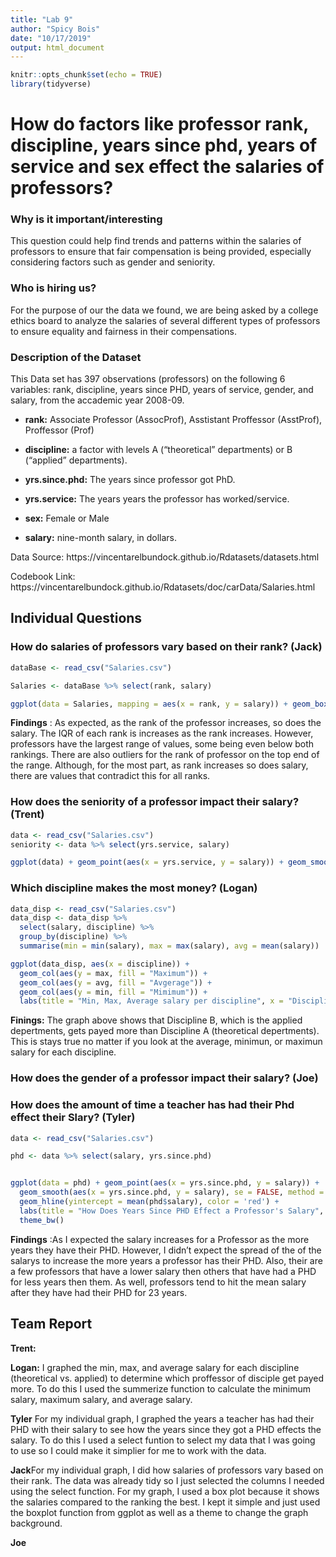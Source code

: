 ```yaml
---
title: "Lab 9"
author: "Spicy Bois"
date: "10/17/2019"
output: html_document
---
```


```r
knitr::opts_chunk$set(echo = TRUE)
library(tidyverse)
```

# How do factors like professor rank, discipline, years since phd, years of service and sex effect the salaries of professors?

### Why is it important/interesting
This question could help find trends and patterns within the salaries of professors to ensure that fair compensation is being provided, especially considering factors such as gender and seniority.

### Who is hiring us?
For the purpose of our the data we found, we are being asked by a college ethics board to analyze the salaries of several different types of professors to ensure equality and fairness in their compensations.

### Description of the Dataset
This Data set has 397 observations (professors) on the following 6 variables: rank, discipline, years since PHD, years of service, gender, and salary, from the accademic year 2008-09.

  * **rank:** Associate Professor (AssocProf), Asstistant Proffessor  (AsstProf), Proffessor (Prof)

  * **discipline:** a factor with levels A (“theoretical” departments) or B (“applied” departments).

  * **yrs.since.phd:** The years since professor got PhD.

  * **yrs.service:** The years years the professor has worked/service.

  * **sex:** Female or Male

  * **salary:** nine-month salary, in dollars.

Data Source: https://vincentarelbundock.github.io/Rdatasets/datasets.html

Codebook Link: https://vincentarelbundock.github.io/Rdatasets/doc/carData/Salaries.html

## Individual Questions

### How do salaries of professors vary based on their rank? (Jack)
```r
dataBase <- read_csv("Salaries.csv")

Salaries <- dataBase %>% select(rank, salary)

ggplot(data = Salaries, mapping = aes(x = rank, y = salary)) + geom_boxplot() + theme_bw()

```

**Findings** : As expected, as the rank of the professor increases, so does the salary. The IQR of each rank is increases as the rank increases. However, professors have the largest range of values, some being even below both rankings. There are also outliers for the rank of professor on the top end of the range. Although, for the most part, as rank increases so does salary, there are values that contradict this for all ranks.

### How does the seniority of a professor impact their salary? (Trent)
```r
data <- read_csv("Salaries.csv")
seniority <- data %>% select(yrs.service, salary)

ggplot(data) + geom_point(aes(x = yrs.service, y = salary)) + geom_smooth(aes(x = yrs.service, y = salary, color = 'Trend line')) + labs(title = "Distribution of Salaries by Years of Service", y = "Annual Salary (US Dollars)", x = "Years of Service (years)") + facet_grid(rank~ .) + theme_bw()
```

### Which discipline makes the most money? (Logan)
```r
data_disp <- read_csv("Salaries.csv")
data_disp <- data_disp %>% 
  select(salary, discipline) %>%
  group_by(discipline) %>%
  summarise(min = min(salary), max = max(salary), avg = mean(salary))

ggplot(data_disp, aes(x = discipline)) + 
  geom_col(aes(y = max, fill = "Maximum")) + 
  geom_col(aes(y = avg, fill = "Avgerage")) + 
  geom_col(aes(y = min, fill = "Mimimum")) + 
  labs(title = "Min, Max, Average salary per discipline", x = "Discipline", y = "Salary")
```

**Finings:** The graph above shows that Discipline B, which is the applied depertments, gets payed more than Discipline A (theoretical depertments). This is stays true no matter if you look at the average, minimun, or maximun salary for each discipline.

### How does the gender of a professor impact their salary? (Joe)

### How does the amount of time a teacher has had their Phd effect their Slary? (Tyler)
```r
data <- read_csv("Salaries.csv")

phd <- data %>% select(salary, yrs.since.phd)


ggplot(data = phd) + geom_point(aes(x = yrs.since.phd, y = salary)) + 
  geom_smooth(aes(x = yrs.since.phd, y = salary), se = FALSE, method = lm) + 
  geom_hline(yintercept = mean(phd$salary), color = 'red') +
  labs(title = "How Does Years Since PHD Effect a Professor's Salary", x = "Years Since PHD", y = "Salary") +
  theme_bw()

```

**Findings** :As I expected the salary increases for a Professor as the more years they have their PHD. However, I didn't expect the spread of the of the salarys to increase the more years a professor has their PHD. Also, their are a few professors that have a lower salary then others that have had a PHD for less years then them. As well, professors tend to hit the mean salary after they have had their PHD for 23 years. 


## Team Report
**Trent:**

**Logan:** I graphed the min, max, and average salary for each discipline (theoretical vs. applied) to determine which proffessor of disciple get payed more. To do this I used the summerize function to calculate the minimum salary, maximum salary, and average salary.

**Tyler** For my individual graph, I graphed the years a teacher has had their PHD with their salary to see how the years since they got a PHD effects the salary. To do this I used a select funtion to select my data that I was going to use so I could make it simplier for me to work with the data.

**Jack**For my individual graph, I did how salaries of professors vary based on their rank. The data was already tidy so I just selected the columns I needed using the select function. For my graph, I used a box plot because it shows the salaries compared to the ranking the best. I kept it simple and just used the boxplot function from ggplot as well as a theme to change the graph background.

**Joe**